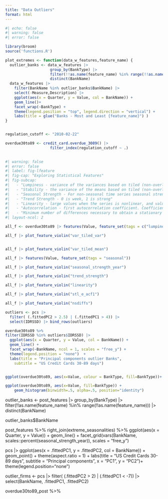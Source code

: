 ```yaml
---
title: "Data Outliers"
format: html
---
```


```r
#| echo: false
#| warning: false
#| error: false

library(broom)
source('functions.R')

plot_extremes <- function(data_w_features,feature_name) {
  outlier_banks <- data_w_features |>
                    group_by(BankType) |>
                    filter(!!as.name(feature_name) %in% range(!!as.name(feature_name)))|> 
                    distinct(BankName)
  data_w_features |>
    filter(BankName %in% outlier_banks$BankName) |>
    select(-Measure,Description) |>
    ggplot(aes(x = Quarter, y = Value, col = BankName)) +
    geom_line()+
    facet_wrap(~BankType) + 
    theme(legend.position = "top", legend.direction = "vertical") +
    labs(title = glue("Banks - Most and Least {feature_name}") )
}


regulation_cutoff <- "2010-02-22"

overdue30to89 <- credit_card.overdue_3089() |>
                    filter_index(regulation_cutoff ~ .) 
               
```

```r
#| warning: false
#| error: false
#| label: fig-lfeature
#| fig-cap: "Exploring Statistical Features"
#| fig-subcap:
#|   - "Lumpiness - variance of the variances based on tiled (non-overlapping) windows"
#|   - "Stability - the variance of the means based on tiled (non-overlapping) windows"
#|   - "Seasonal Strength - For non-seasonal time series seasonal strength is 0"
#|   - "Trend Strength - 0 is week, 1 is strong"
#|   - "Linearity - large values when the series is nonlinear, and values around 0 when the series is linear"
#|   - "Autocorrelation - first autocorrelation coefficient. Coefficient close to 0 indicates weak or no linear relationship between lagged values. Negative values indicate tendency for a short-term reversal."
#|   - "Minimum number of differences necessary to obtain a stationary time series"
#| layout-ncol: 2

all_f <- overdue30to89 |> features(Value, feature_set(tags = c("lumpiness","stability","seasonal",quantile)))

all_f |> plot_feature_violin("var_tiled_var")


all_f |> plot_feature_violin("var_tiled_mean")

all_f |> features(Value, feature_set(tags = "seasonal")) 

all_f |> plot_feature_violin("seasonal_strength_year")

all_f |> plot_feature_violin("trend_strength")

all_f |> plot_feature_violin("linearity")

all_f |> plot_feature_violin("stl_e_acf1")

all_f |> plot_feature_violin("nsdiffs")

```

```r







outliers <- pcs |>
  filter( (.fittedPC2 > 2.5) | (.fittedPC1 > 4)) |>
  select(IDRSSD) |> bind_rows(outliers)

overdue30to89 %>% 
filter(IDRSSD %in% outliers$IDRSSD) |>
  ggplot(aes(x = Quarter, y = Value, col = BankName)) +
  geom_line() +
  facet_wrap(~BankName, ncol = 1, scales = "free_y") +
  theme(legend.position = "none")  +
  labs(title = "Principal components outlier Banks",
    subtitle = "US Credit Cards 30-89 days")   


ggplot(overdue30to89, aes(x=Value, colour = BankType, fill=BankType))+ geom_density(alpha = .3)

ggplot(overdue30to89, aes(x=Value, fill=BankType)) +
    geom_histogram(binwidth=.5, alpha=.5, position="identity")
```









outlier_banks <- post_features |>
        group_by(BankType) |>
        filter(!!as.name(feature_name) %in% range(!!as.name(feature_name))) |> distinct(BankName)

outlier_banks$BankName

post_features %>%
  right_join(extreme_seasonalities) %>%
  ggplot(aes(x = Quarter, y = Value)) +
  geom_line() +
  facet_grid(vars(BankName, scales::percent(seasonal_strength_year)),
             scales = "free_y")


pcs |>
  ggplot(aes(x = .fittedPC1, y = .fittedPC2, col = BankName)) +
  geom_point() +
  theme(aspect.ratio = 1) +
  labs(title = "US Credit Cards 30-89 days",
       subtitle = "Principal components",
       x = "PC1",
       y = "PC2")+ theme(legend.position="none")

outlier_firms <- pcs |>
  filter( (.fittedPC2 > 2) | (.fittedPC1 < -7)) |>
  select(BankName,  .fittedPC1, .fittedPC2)

overdue30to89_post %>% 

